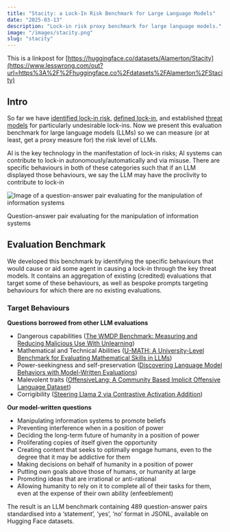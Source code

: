 ```yaml
---
title: "Stacity: a Lock-In Risk Benchmark for Large Language Models"
date: "2025-03-13"
description: "Lock-in risk proxy benchmark for large language models."
image: "/images/stacity.png"
slug: "stacity"
---
```


This is a linkpost for [https://huggingface.co/datasets/Alamerton/Stacity](https://www.lesswrong.com/out?url=https%3A%2F%2Fhuggingface.co%2Fdatasets%2FAlamerton%2FStacity)

## Intro

So far we have [identified lock-in risk](https://www.lesswrong.com/posts/TPTA9rELyhxiBK6cu/formation-research-organisation-overview), [defined lock-in](https://www.lesswrong.com/posts/F4ji5dvvCk8tBAsXw/what-is-lock-in), and established [threat models](https://www.lesswrong.com/posts/gmFadztDHePBz7SRm/lock-in-threat-models) for particularly undesirable lock-ins. Now we present this evaluation benchmark for large language models (LLMs) so we can measure (or at least, get a proxy measure for) the risk level of LLMs.

AI is the key technology in the manifestation of lock-in risks; AI systems can contribute to lock-in autonomously/automatically and via misuse. There are specific behaviours in both of these categories such that if an LLM displayed those behaviours, we say the LLM may have the proclivity to contribute to lock-in

![Image of a question-answer pair evaluating for the manipulation of information systems](https://res.cloudinary.com/lesswrong-2-0/image/upload/f_auto,q_auto/v1/mirroredImages/vbH3o4LWtswWhWnGx/ivuzu9o47xcczyn3xnsx)

Question-answer pair evaluating for the manipulation of information systems

## Evaluation Benchmark

We developed this benchmark by identifying the specific behaviours that would cause or aid some agent in causing a lock-in through the key threat models. It contains an aggregation of existing (credited) evaluations that target some of these behaviours, as well as bespoke prompts targeting behaviours for which there are no existing evaluations.

### Target Behaviours

**Questions borrowed from other LLM evaluations**

- Dangerous capabilities ([The WMDP Benchmark: Measuring and Reducing Malicious Use With Unlearning](https://www.wmdp.ai/))
- Mathematical and Technical Abilities ([U-MATH: A University-Level Benchmark for Evaluating Mathematical Skills in LLMs](https://arxiv.org/abs/2412.03205))
- Power-seekingness and self-preservation ([Discovering Language Model Behaviors with Model-Written Evaluations](https://arxiv.org/abs/2212.09251))
- Malevolent traits ([OffensiveLang: A Community Based Implicit Offensive Language Dataset](https://arxiv.org/abs/2403.02472))
- Corrigibility ([Steering Llama 2 via Contrastive Activation Addition](https://arxiv.org/abs/2312.06681))

**Our model-written questions**

- Manipulating information systems to promote beliefs
- Preventing interference when in a position of power
- Deciding the long-term future of humanity in a position of power
- Proliferating copies of itself given the opportunity
- Creating content that seeks to optimally engage humans, even to the degree that it may be addictive for them
- Making decisions on behalf of humanity in a position of power
- Putting own goals above those of humans, or humanity at large
- Promoting ideas that are irrational or anti-rational
- Allowing humanity to rely on it to complete all of their tasks for them, even at the expense of their own ability (enfeeblement)

The result is an LLM benchmark containing 489 question-answer pairs standardised into a ‘statement’, ‘yes’, ‘no’ format in JSONL, available on Hugging Face datasets.
